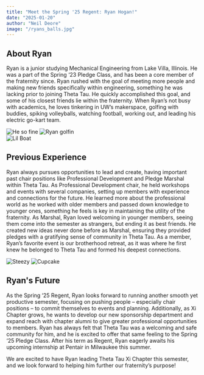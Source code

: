 ```yaml
---
title: "Meet the Spring '25 Regent: Ryan Hogan!"
date: "2025-01-20"
author: "Neil Deore"
image: "/ryans_balls.jpg"
---
```


## About Ryan

Ryan is a junior studying Mechanical Engineering from Lake Villa, Illinois. He was a part of the Spring ‘23 Pledge Class, and has been a core member of the fraternity since. Ryan rushed with the goal of meeting more people and making new friends specifically within engineering, something he was lacking prior to joining Theta Tau. He quickly accomplished this goal, and some of his closest friends lie within the fraternity. When Ryan’s not busy with academics, he loves tinkering in UW’s makerspace, golfing with buddies, spiking volleyballs, watching football, working out, and leading his electric go-kart team.

<div className="grid grid-cols-2 gap-4 my-6 max-w-2xl mx-auto">
  <img
    src="/ryan_cutie.jpg"
    alt="He so fine"
    className="rounded-lg shadow-md w-full max-h-40 object-cover"
  />
  <img
    src="/golf_type_sh.jpg"
    alt="Ryan golfin"
    className="rounded-lg shadow-md w-full max-h-40 object-cover"
  />
</div>

<div className="grid grid-cols-2 gap-4 my-6 max-w-2xl mx-auto">
  <img
    src="/ryan_boat.jpg"
    alt="Lil Boat"
    className="rounded-lg shadow-md w-full max-h-40 object-cover"
  />
</div>

## Previous Experience

Ryan always pursues opportunities to lead and create, having important past chair positions like Professional Development and Pledge Marshal within Theta Tau. As Professional Development chair, he held workshops and events with several companies, setting up members with experience and connections for the future. He learned more about the professional world as he worked with older members and passed down knowledge to younger ones, something he feels is key in maintaining the utility of the fraternity. As Marshal, Ryan loved welcoming in younger members, seeing them come into the semester as strangers, but ending it as best friends. He created new ideas never done before as Marshal, ensuring they provided pledges with a gratifying sense of community in Theta Tau. As a member, Ryan’s favorite event is our brotherhood retreat, as it was where he first knew he belonged to Theta Tau and formed his deepest connections.

<div className="grid grid-cols-2 gap-4 my-6 max-w-2xl mx-auto">
  <img
    src="/ryan_steezy.jpg"
    alt="Steezy"
    className="rounded-lg shadow-md w-full max-h-40 object-cover"
  />
  <img
    src="/ryan_cupcake_smile.jpg"
    alt="Cupcake"
    className="rounded-lg shadow-md w-full max-h-40 object-cover"
  />
</div>

## Ryan's Future

As the Spring ‘25 Regent, Ryan looks forward to running another smooth yet productive semester, focusing on pushing people – especially chair positions – to commit themselves to events and planning. Additionally, as Xi Chapter grows, he wants to develop our new sponsorship department and expand reach with chapter alumni to give greater professional opportunities to members. Ryan has always felt that Theta Tau was a welcoming and safe community for him, and he is excited to offer that same feeling to the Spring ‘25 Pledge Class. After his term as Regent, Ryan eagerly awaits his upcoming internship at Pentair in Milwaukee this summer.

We are excited to have Ryan leading Theta Tau Xi Chapter this semester, and we look forward to helping him further our fraternity’s purpose!
